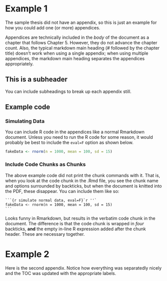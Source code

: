 <!--
  If you feel it necessary to include an appendix, it goes here. Also include the name of the appendix file in the _bookdown.yml file to ensure it gets included in your text. (This sample appendix is included by default)
-->
<!--
  For a single appendix, include the following LaTeX code (minus the comments after %; otherwise, they get printed into the final PDF and look funny!):
  \appendix %
  \chapter*{APPENDIX \\ THIS IS THE FIRST APPENDIX} %puts the chapter title at the beginning of the
  % appendix without changing the chapter number; change title as appropriate
  \addcontentsline{toc}{chapter}{APPENDIX: THIS IS THE FIRST APPENDIX} %puts the appendix title
  % in the TOC correctly
  \chaptermark{Appendix}
  \markboth{Appendix}{Appendix}
  \setcounter{chapter}{1}
-->
<!--
  For two or more appendices, include the following LaTeX code:
  \appendix %
  \addtocontents{toc}{\protect\addvspace{10pt}
  \noindent{APPENDIX} \protect\hfill\par}{}
-->
  \appendix 
  \addtocontents{toc}{\protect\addvspace{10pt}
  \noindent{APPENDIX} \protect\hfill\par}{}
  
# Example 1

The sample thesis did not have an appendix, so this is just an example for how you could add one (or more) appendices.
  
Appendices are technically included in the *body* of the document as a chapter that follows Chapter 5. However, they do not advance the chapter count. Also, the typical markdown main heading (# followed by the chapter title) doesn't work when using a single appendix; when using multiple appendices, the markdown main heading separates the appendices appropriately.
  
## This is a subheader
  
  You can include subheadings to break up each appendix still.
  
## Example code
### Simulating Data

You can include R code in the appendices like a normal Rmarkdown document. Unless you need to run the R code for some reason, it would probably be best to include the `eval=F` option as shown below.

```r
fakeData <- rnorm(n = 1000, mean = 100, sd = 15)
```

### Include Code Chunks as Chunks

The above example code did not print the chunk commands with it. That is, when you look at the code chunk in the .Rmd file, you see the chunk name and options surrounded by backticks, but when the document is knitted into the PDF, these disappear. You can include them like so:

````
```{r simulate normal data, eval=F}`r ''` 
fakeData <- rnorm(n = 1000, mean = 100, sd = 15)
```
````
Looks funny in Rmarkdown, but results in the verbatim code chunk in the document. The difference is that the code chunk is wrapped in *four* backticks, **and** the empty in-line R expression added after the chunk header. These are necessary together.

# Example 2

Here is the second appendix. Notice how everything was separatedly nicely and the TOC was updated with the appropriate labels.

